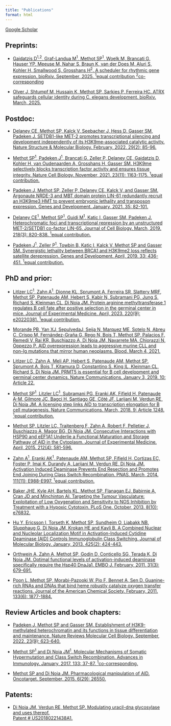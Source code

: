 ```yaml
---
title: "Publications"
format: html
---
```

[Google Scholar](https://scholar.google.com/citations?user=hvNlugEAAAAJ&hl=en)

## Preprints:

-   [Gaidatzis D^1,2^, Graf-Landua M^1^, Methot SP^1^, Woelk M, Brancati G, Hauser YP, Meeuse M,  Nahar S, Braun K, van der Does M, Aluri S, Kohler H, Smallwood S, Grosshans H^2^. A scheduler for rhythmic gene expression. bioRxiv. September, 2025. ^1^equal contribution ^2^co-corresponding](https://doi.org/10.1101/2025.09.04.674194)

-   [Olver J, Shtumpf M, Hussain K, Methot SP, Sarkies P, Ferreira HC. ATRX safeguards cellular identity during C. elegans development. bioRxiv. March, 2025.](https://doi.org/10.1101/2025.03.11.641662)

## Postdoc:

-	[Delaney CE, Methot SP, Kalck V, Seebacher J, Hess D, Gasser SM, Padeken J. SETDB1-like MET-2 promotes transcriptional silencing and development independently of its H3K9me-associated catalytic activity. Nature Structure & Molecular Biology. February, 2022. 29(2): 85-96.](https://doi.org/10.1038/s41594-021-00712-4)

-	[Methot SP^1^, Padeken J^1^, Brancati G, Zeller P, Delaney CE, Gaidatzis D, Kohler H, van Oudenaarden A, Grosshans H, Gasser SM. H3K9me selectively blocks transcription factor activity and ensures tissue integrity. Nature Cell Biology. November, 2021. 23(11): 1163-1175. ^1^equal contribution.](https://doi.org/10.1038/s41556-021-00776-w)

-	[Padeken J, Methot SP, Zeller P, Delaney CE, Kalck V, and Gasser SM. Argonaute NRDE-3 and MBT domain protein LIN-61 redundantly recruit an H3K9me3 HMT to prevent embryonic lethality and transposon expression. Genes and Development. January, 2021. 35: 82-101.](https://doi.org/10.1101/gad.344234.120)

-	[Delaney CE^1^, Methot SP^1^, Guidi M^1^, Katic I, Gasser SM, Padeken J. Heterochromatic foci and transcriptional repression by an unstructured MET-2/SETDB1 co-factor LIN-65. Journal of Cell Biology. March, 2019. 218(3): 820-838. ^1^equal contribution.](https://doi.org/10.1083/jcb.201811038)

-	[Padeken J^1^, Zeller P^1^, Towbin B, Katic I, Kalck V, Methot SP and Gasser SM. Synergistic lethality between BRCA1 and H3K9me2 loss reflects satellite derepression. Genes and Development. April, 2019. 33: 436-451. ^1^equal contribution.](https://doi.org/10.1101/gad.322495.118) 

## PhD and prior:

-	[Litlzer LC^1^, Zahn A^1^, Dionne KL, Sprumont A, Ferreira SR, Slattery MRF, Methot SP, Patenaude AM, Hebert S, Kabir N, Subramani PG, Jung S, Richard S, Kleinman CL, Di Noia JM. Protein arginine methyltransferase 1 regulates B cell fate after positive selection in the germinal center in mice. Journal of Experimental Medicine. April, 2023. 220(9): e20220381. ^1^equal contribution.](https://doi.org/10.1084/jem.20220381)

-	[Morande PB, Yan XJ, SepulvedaJ, Seija N, Marquez ME, Sotelo N, Abreu C, Crispo M, Fernández-Graña G, Rego N, Bois T, Methot SP, Palacios F, Remedi V, Rai KR, Buschiazzo A, Di Noia JM, Navarrete MA, Chiorazzi N, Oppezzo P. AID overexpression leads to aggressive murine CLL and non-Ig mutations that mirror human neoplasms. Blood. March 4, 2021.](https://doi.org/10.1182/blood.2020008654)

- [Litlzer LC, Zahn A, Meli AP, Hebert S, Patenaude AM, Methot SP, Sprumont A, Bois T, Kitamura D, Constantino S, King IL, Kleinman CL, Richard S, Di Noia JM. PRMT5 is essential for B cell development and germinal center dynamics. Nature Communications. January 3, 2019. 10: Article 22.](https://doi.org/10.1038/s41467-018-07884-6)

-	[Methot SP^1^, Litzler LC^1^, Subramani PG, Eranki AK, Fifield H, Patenaude A-M, Gilmore JC, Bagci H, Santiago GE, Côté JF, Larijani M, Verdun RE, Di Noia JM. A licensing step links AID to transcription elongation for B cell mutagenesis. Nature Communications. March, 2018. 9: Article 1248. ^1^equal contribution.](https://doi.org/10.1038/s41467-018-03387-6)

-	[Methot SP, Litzler LC, Trajtenberg F, Zahn A, Robert F, Pelletier J, Buschiazzo A, Magor BG, Di Noia JM. Consecutive Interactions with HSP90 and eEF1A1 Underlie a Functional Maturation and Storage Pathway of AID in the Cytoplasm. Journal of Experimental Medicine. April, 2015. 212(4): 581-596.](https://doi.org/10.1084/jem.20141157)

-	[Zahn A^1^, Eranki AK^1^, Patenaude AM, Methot SP, Fifield H, Cortizas EC, Foster P, Imai K, Durandy A, Larijani M, Verdun RE, Di Noia JM. Activation Induced Deaminase Prevents End Resection and Promotes End Joining During Class Switch Recombination. PNAS. March, 2014. 111(11): E988-E997. ^1^equal contribution.](https://doi.org/10.1073/pnas.1320486111)

-	[Baker JHE, Kyle AH, Bartels KL, Methot SP, Flanagan EJ, Babirnie A, Cran JD and Minchinton AI. Targeting the Tumour Vasculature: Exploitation of Low Oxygenation and Sensitivity to NOS Inhibition by Treatment with a Hypoxic Cytotoxin. PLoS One. October, 2013. 8(10): e76832.](https://doi.org/10.1371/journal.pone.0076832)

-	[Hu Y, Ericsson I, Torseth K, Methot SP, Sundheim O, Liabakk NB, Slupphaug G, Di Noia JM, Krokan HE and Kavli B. A Combined Nuclear and Nucleolar Localization Motif in Activation-Induced Cytidine Deaminase (AID) Controls Immunoglobulin Class Switching. Journal of Molecular Biology. January, 2013. 425(2): 424-443.](https://doi.org/10.1016/j.jmb.2012.11.026)

-	[Orthwein A, Zahn A, Methot SP, Godin D, Conticello SG, Terada K, Di Noia JM. Optimal functional levels of activation-induced deaminase specifically require the Hsp40 DnaJa1. EMBO J. February, 2011. 31(3): 679-691.](https://doi.org/10.1038/emboj.2011.417)

-	[Poon L, Methot SP, Morabi-Pazooki W, Pio F, Bennet A, Sen D. Guanine-rich RNAs and DNAs that bind heme robustly catalyze oxygen transfer reactions. Journal of the American Chemical Society. February, 2011. 133(6): 1877-1884.](https://doi.org/10.1021/ja108571a)

## Review Articles and book chapters:

-	[Padeken J, Methot SP and Gasser SM. Establishment of H3K9-methylated heterochromatin and its functions in tissue differentiation and maintenance. Nature Reviews Molecular Cell Biology. September, 2022. 23(9): 623-640.](https://doi.org/10.1038/s41580-022-00483-w)

-	[Methot SP^1^ and Di Noia JM^1^. Molecular Mechanisms of Somatic Hypermutation and Class Switch Recombination. Advances in Immunology. January, 2017. 133: 37-87. ^1^co-corresponding.](https://doi.org/10.1016/bs.ai.2016.11.002)

-	[Methot SP and Di Noia JM. Pharmacological manipulation of AID. Oncotarget. September, 2015. 6(29): 26550.](https://doi.org/10.18632/oncotarget.5269)

## Patents:

-	[Di Noia JM, Verdun RE, Methot SP. Modulating uracil-dna glycosylase and uses thereof.<br> Patent # US20180221438A1.](https://patents.google.com/patent/US20180221438A1/en)

